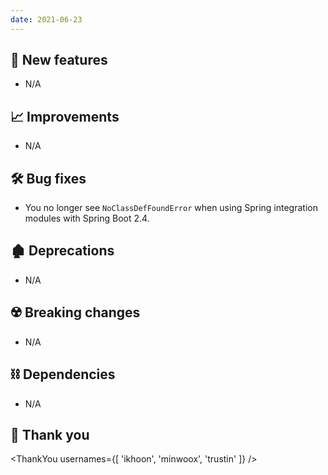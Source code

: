 ```yaml
---
date: 2021-06-23
---
```


## 🌟 New features

- N/A

## 📈 Improvements

- N/A

## 🛠️ Bug fixes

- You no longer see `NoClassDefFoundError` when using Spring integration modules with Spring Boot 2.4.

## 🏚️ Deprecations

- N/A

## ☢️ Breaking changes

- N/A

## ⛓ Dependencies

- N/A

## 🙇 Thank you

<ThankYou usernames={[
  'ikhoon',
  'minwoox',
  'trustin'
]} />

